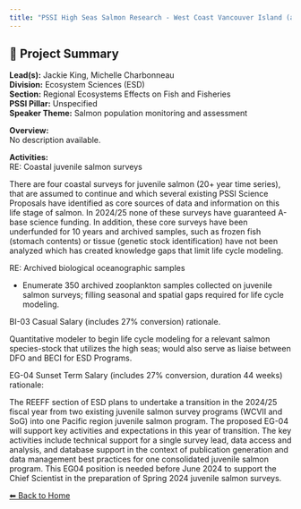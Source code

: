 ---
title: "PSSI High Seas Salmon Research - West Coast Vancouver Island (and transition to ONE juvenile program)"
---

## 🧬 Project Summary

**Lead(s):** Jackie King, Michelle Charbonneau  
**Division:** Ecosystem Sciences (ESD)  
**Section:** Regional Ecosystems Effects on Fish and Fisheries  
**PSSI Pillar:** Unspecified  
**Speaker Theme:** Salmon population monitoring and assessment  

**Overview:**  
No description available.   

**Activities:**  
RE: Coastal juvenile salmon surveys
There are four coastal surveys for juvenile salmon (20+ year time series), that are assumed to continue and which several existing PSSI Science Proposals have identified as core sources of data and information on this life stage of salmon.  In 2024/25 none of these surveys have guaranteed A-base science funding.  In addition, these core surveys have been underfunded for 10 years and archived samples, such as frozen fish (stomach contents) or tissue (genetic stock identification) have not been analyzed which has created knowledge gaps that limit life cycle modeling.

RE: Archived biological oceanographic samples
- Enumerate 350 archived zooplankton samples collected on juvenile salmon surveys; filling seasonal and spatial gaps required for life cycle modeling.

BI-03 Casual Salary (includes 27% conversion) rationale.
Quantitative modeler to begin life cycle modeling for a relevant salmon species-stock that utilizes the high seas; would also serve as liaise between DFO and BECI for ESD Programs. 

EG-04 Sunset Term Salary  (includes 27% conversion, duration 44 weeks) rationale:
The REEFF section of ESD plans to undertake a transition in the 2024/25 fiscal year from two existing juvenile salmon survey programs (WCVII and SoG) into one Pacific region juvenile salmon program. The proposed EG-04 will support key activities and expectations in this year of transition. The key activities include technical support for a single survey lead, data access and analysis, and database support in the context of publication generation and data management best practices for one consolidated juvenile salmon program. This EG04 position is needed before June 2024 to support the Chief Scientist in the preparation of Spring 2024 juvenile salmon surveys.

[⬅ Back to Home](../index.qmd)
